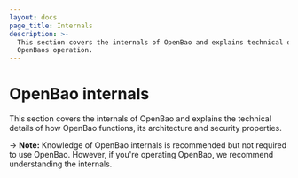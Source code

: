 ```yaml
---
layout: docs
page_title: Internals
description: >-
  This section covers the internals of OpenBao and explains technical details of
  OpenBaos operation.
---
```


# OpenBao internals

This section covers the internals of OpenBao and explains the technical
details of how OpenBao functions, its architecture and security properties.

-> **Note:** Knowledge of OpenBao internals is recommended but not required to use OpenBao. However, if you're operating OpenBao, we recommend understanding the internals.
